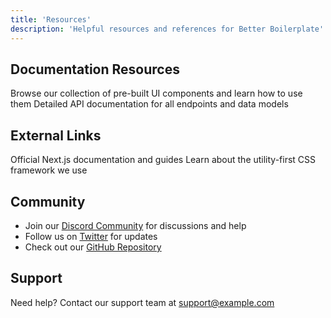 ```yaml
---
title: 'Resources'
description: 'Helpful resources and references for Better Boilerplate'
---
```


## Documentation Resources

<CardGroup cols={2}>
  <Card
    title="Component Library"
    icon="puzzle-piece"
    href="/frontend/components"
  >
    Browse our collection of pre-built UI components and learn how to use them
  </Card>
  <Card
    title="API Reference" 
    icon="code"
    href="/api-setup/index"
  >
    Detailed API documentation for all endpoints and data models
  </Card>
</CardGroup>

## External Links

<CardGroup cols={2}>
  <Card
    title="Next.js Docs"
    icon="arrow-up-right-from-square"
    href="https://nextjs.org/docs"
  >
    Official Next.js documentation and guides
  </Card>
  <Card
    title="Tailwind CSS"
    icon="arrow-up-right-from-square" 
    href="https://tailwindcss.com/docs"
  >
    Learn about the utility-first CSS framework we use
  </Card>
</CardGroup>

## Community

- Join our [Discord Community](https://discord.gg/example) for discussions and help
- Follow us on [Twitter](https://twitter.com/example) for updates
- Check out our [GitHub Repository](https://github.com/example/better-boilerplate)

## Support

Need help? Contact our support team at support@example.com
